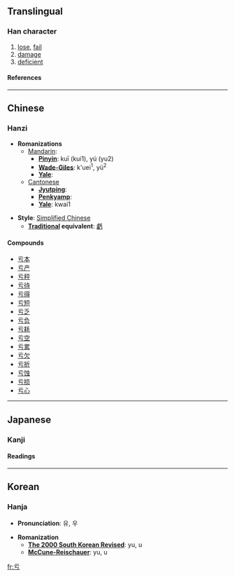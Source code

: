 {{see|虧}}<!-- may be replaced by zh-forms -->

==Translingual==
===Han character===
{{Han char|rad=二|as=01|sn=3|four=|canj=一一女尸 (MMVS), X一一女尸 (XMMVS)}}
# [[lose]], [[fail]]
# [[damage]]
# [[deficient]]
====References====
{{Han ref|kx=0086.070|dkj=00253|dj=0177.050|hdz=10005.010|uh=4E8F|ud=20111}}

----
==Chinese==
===Hanzi===


* '''Romanizations'''
** [[Mandarin]]:
*** '''[[Pinyin]]''': kuī (kui1), yú (yu2)
*** '''[[Wade-Giles]]''': k'uei<sup>1</sup>, yü<sup>2</sup>
*** '''[[Yale]]''': 
**[[Cantonese]]
***'''[[Jyutping]]''':
***'''[[Penkyamp]]''': 
***'''[[Yale]]''': kwai1

* '''Style''': [[Simplified Chinese]] 
** '''[[Traditional Chinese|Traditional]] equivalent''': [[虧]]

====Compounds====
*[[亏本]]
*[[亏产]]
*[[亏秤]]
*[[亏待]]
*[[亏得]]
*[[亏短]]
*[[亏乏]]
*[[亏负]]
*[[亏耗]]
*[[亏空]]
*[[亏累]]
*[[亏欠]]
*[[亏折]]
*[[亏蚀]]
*[[亏损]]
*[[亏心]]


----
==Japanese==
===Kanji===


{{ja-kanji|grade=|rs=二01}}
====Readings====
{{ja-readings|on=[[う]] (u)|kun=[[かける]] (kakeru)}}


----
==Korean==
===Hanja===

* '''Pronunciation''': 유, 우

* '''Romanization'''
** '''[[The 2000 South Korean Revised Romanization|The 2000 South Korean Revised]]''': yu, u
** '''[[McCune-Reischauer]]''': yu, u


[[fr:亏]]